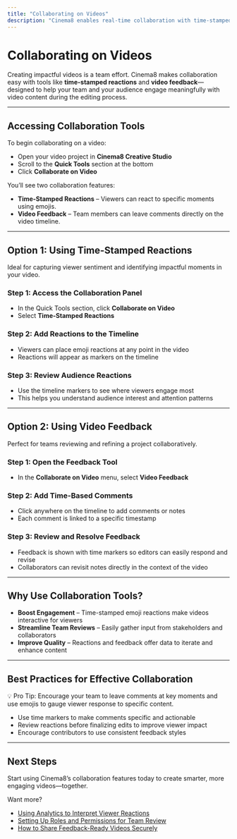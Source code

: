 ```yaml
---
title: "Collaborating on Videos"
description: "Cinema8 enables real-time collaboration with time-stamped reactions and video feedback tools, empowering teams and viewers to co-create better content."
---
```



# Collaborating on Videos

Creating impactful videos is a team effort. Cinema8 makes collaboration easy with tools like **time-stamped reactions** and **video feedback**—designed to help your team and your audience engage meaningfully with video content during the editing process.

---

## Accessing Collaboration Tools

To begin collaborating on a video:

- Open your video project in **Cinema8 Creative Studio**
- Scroll to the **Quick Tools** section at the bottom
- Click **Collaborate on Video**

You’ll see two collaboration features:

- **Time-Stamped Reactions** – Viewers can react to specific moments using emojis.
- **Video Feedback** – Team members can leave comments directly on the video timeline.

---

## Option 1: Using Time-Stamped Reactions

Ideal for capturing viewer sentiment and identifying impactful moments in your video.

<Steps>

### Step 1: Access the Collaboration Panel

- In the Quick Tools section, click **Collaborate on Video**
- Select **Time-Stamped Reactions**

### Step 2: Add Reactions to the Timeline

- Viewers can place emoji reactions at any point in the video
- Reactions will appear as markers on the timeline

### Step 3: Review Audience Reactions

- Use the timeline markers to see where viewers engage most
- This helps you understand audience interest and attention patterns

</Steps>

---

## Option 2: Using Video Feedback

Perfect for teams reviewing and refining a project collaboratively.

<Steps>

### Step 1: Open the Feedback Tool

- In the **Collaborate on Video** menu, select **Video Feedback**

### Step 2: Add Time-Based Comments

- Click anywhere on the timeline to add comments or notes
- Each comment is linked to a specific timestamp

### Step 3: Review and Resolve Feedback

- Feedback is shown with time markers so editors can easily respond and revise
- Collaborators can revisit notes directly in the context of the video

</Steps>

---

## Why Use Collaboration Tools?

- **Boost Engagement** – Time-stamped emoji reactions make videos interactive for viewers
- **Streamline Team Reviews** – Easily gather input from stakeholders and collaborators
- **Improve Quality** – Reactions and feedback offer data to iterate and enhance content

---

## Best Practices for Effective Collaboration

<Callout type="info">
💡 Pro Tip: Encourage your team to leave comments at key moments and use emojis to gauge viewer response to specific content.
</Callout>

- Use time markers to make comments specific and actionable
- Review reactions before finalizing edits to improve viewer impact
- Encourage contributors to use consistent feedback styles

---

## Next Steps

Start using Cinema8’s collaboration features today to create smarter, more engaging videos—together.

Want more?

- [Using Analytics to Interpret Viewer Reactions](#)
- [Setting Up Roles and Permissions for Team Review](#)
- [How to Share Feedback-Ready Videos Securely](#)
